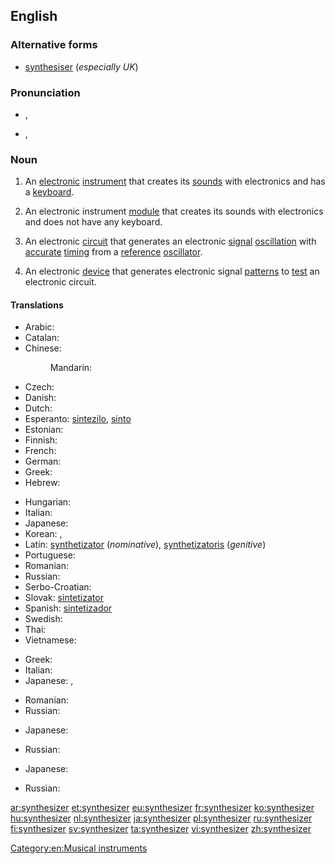 ==English==

===Alternative forms===
* [[synthesiser]] (''especially UK'')

===Pronunciation===
* {{a|UK}} {{IPA|/ˈsɪn.θəˌsaɪ.zə(ɹ)/}}, {{X-SAMPA|/"sIn.T@%saI.z@(r)/}}
* {{a|US}} {{IPA|/ˈsɪn.θəˌsaɪ.zɚ/}}, {{X-SAMPA|/"sIn.T@%saI.z@`/}}

===Noun===
{{wikipedia}}
{{en-noun}}

# {{music}} An [[electronic]] [[instrument]] that creates its [[sound]]s with electronics and has a [[keyboard]].
# {{music}} An electronic instrument [[module]] that creates its sounds with electronics and does not have any keyboard.
# {{electronics}} An electronic [[circuit]] that generates an electronic [[signal]] [[oscillation]] with [[accurate]] [[timing]] from a [[reference]] [[oscillator]].
# {{electronics}} An electronic [[device]] that generates electronic signal [[pattern]]s to [[test]] an electronic circuit.

====Translations====
{{trans-top|music: an electronic keyboard instrument}}
* Arabic: {{t-|ar|سنثسيزر|m|tr=sinthisayzar}}
* Catalan: {{t-|ca|sintetitzador|m}}
* Chinese:
*: Mandarin: {{t-|cmn|合成器|tr=héchéngqì|sc=Hani}}
* Czech: {{t-|cs|syntezátor|m}}
* Danish: {{t-|da|synthesizer}}
* Dutch: {{t+|nl|synthesizer}}
* Esperanto: [[sintezilo]], [[sinto]]
* Estonian: {{t-|et|süntesaator}}
* Finnish: {{t+|fi|syntetisaattori}}
* French: {{t+|fr|synthétiseur}}
* German: {{t+|de|Synthesizer}}
* Greek: {{t-|el|συνθετητής|m|tr=synthetitís}}
* Hebrew: {{t-|he|סינתיסייזר}}
{{trans-mid}}
* Hungarian: {{t+|hu|szintetizátor}}
* Italian: {{t+|it|sintetizzatore}}
* Japanese: {{t+|ja|シンセサイザー|tr=shinsesaizā}}
* Korean: {{t-|ko|합성기|tr=hapseonggi|sc=Hang}},  {{t-|ko|신시사이저|tr=sinsisaijeo|sc=Hang}}
* Latin: [[synthetizator]] (''nominative''), [[synthetizatoris]] (''genitive'')
* Portuguese: {{t-|pt|sintetizador|m}}
* Romanian: {{t-|ro|sintetizator|m}}
* Russian: {{t+|ru|синтезатор|m|tr=sintezátor}}
* Serbo-Croatian: {{t-|sh|синтесајзер|m|tr=sintesajzer|sc=Cyrl}}
* Slovak: [[sintetizator]]
* Spanish: [[sintetizador]]
* Swedish: {{t+|sv|synthesizer}}
* Thai: {{t-|th|ซินธิไซเซอร์|tr=sin-thi-sy-ser}}
* Vietnamese: {{t-|vi|bộ tổng hợp}}
{{trans-bottom}}

{{trans-top|music: an electronic instrument module without a keyboard}}
* Greek: {{t-|el|συνθετητής|m|tr=synthetitís}}
* Italian: {{t+|it|sintetizzatore|m}}
* Japanese: {{t+|ja|シンセサイザー|tr=shinsesaizā}}, {{t-|ja|音源|tr=ongen}}
{{trans-mid}}
* Romanian: {{t-|ro|sintetizator}}
* Russian: {{t+|ru|синтезатор|m|tr=sintezátor}}
{{trans-bottom}}

{{trans-top|electronics: an electronic circuit that generates an electronic signal oscillation}}
* Japanese: {{t+|ja|シンセサイザー|tr=shinsesaizā}}
{{trans-mid}}
* Russian: {{t+|ru|синтезатор|m|tr=sintezátor}}
{{trans-bottom}}

{{trans-top|electronics: an electronic device that generates electronic signal patterns}}
* Japanese: {{t+|ja|シンセサイザー|tr=shinsesaizā}}
{{trans-mid}}
* Russian: {{t+|ru|синтезатор|m|tr=sintezátor}}
{{trans-bottom}}

[[Category:en:Musical instruments]]

[[ar:synthesizer]]
[[et:synthesizer]]
[[eu:synthesizer]]
[[fr:synthesizer]]
[[ko:synthesizer]]
[[hu:synthesizer]]
[[nl:synthesizer]]
[[ja:synthesizer]]
[[pl:synthesizer]]
[[ru:synthesizer]]
[[fi:synthesizer]]
[[sv:synthesizer]]
[[ta:synthesizer]]
[[vi:synthesizer]]
[[zh:synthesizer]]
